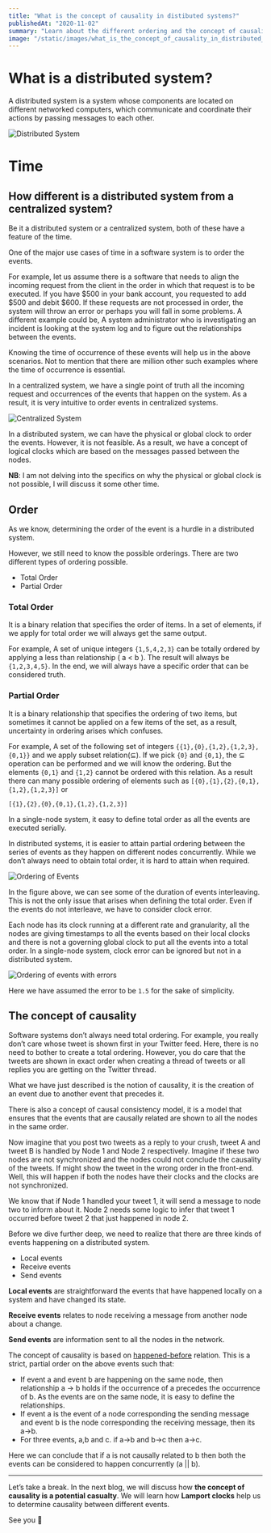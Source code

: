 ```yaml
---
title: "What is the concept of causality in distibuted systems?"
publishedAt: "2020-11-02"
summary: "Learn about the different ordering and the concept of causality in distributed systems."
image: "/static/images/what_is_the_concept_of_causality_in_distributed_system/DistributedSystem.png"
---
```


# What is a distributed system?

A distributed system is a system whose components are located on different networked computers, which communicate and coordinate their actions by passing messages to each other.

![Distributed System](/static/images/what_is_the_concept_of_causality_in_distributed_system/DistributedSystem.png)

# Time

## How different is a distributed system from a centralized system?

Be it a distributed system or a centralized system, both of these have a feature of the time.

One of the major use cases of time in a software system is to order the events.

For example, let us assume there is a software that needs to align the incoming request from the client in the order in which that request is to be executed. If you have $500 in your bank account, you requested to add $500 and debit \$600. If these requests are not processed in order, the system will throw an error or perhaps you will fall in some problems. A different example could be, A system administrator who is investigating an incident is looking at the system log and to figure out the relationships between the events.

Knowing the time of occurrence of these events will help us in the above scenarios. Not to mention that there are million other such examples where the time of occurrence is essential.

In a centralized system, we have a single point of truth all the incoming request and occurrences of the events that happen on the system. As a result, it is very intuitive to order events in centralized systems.

![Centralized System](/static/images/what_is_the_concept_of_causality_in_distributed_system/CentralizedSystem.png)

In a distributed system, we can have the physical or global clock to order the events. However, it is not feasible. As a result, we have a concept of logical clocks which are based on the messages passed between the nodes.

**NB**: I am not delving into the specifics on why the physical or global clock is not possible, I will discuss it some other time.

## Order

As we know, determining the order of the event is a hurdle in a distributed system.

However, we still need to know the possible orderings. There are two different types of ordering possible.

- Total Order
- Partial Order

### Total Order

It is a binary relation that specifies the order of items. In a set of elements, if we apply for total order we will always get the same output.

For example, A set of unique integers `{1,5,4,2,3}` can be totally ordered by applying a less than relationship ( a < b ). The result will always be `{1,2,3,4,5}`. In the end, we will always have a specific order that can be considered truth.

### Partial Order

It is a binary relationship that specifies the ordering of two items, but sometimes it cannot be applied on a few items of the set, as a result, uncertainty in ordering arises which confuses.

For example, A set of the following set of integers `{{1},{0},{1,2},{1,2,3},{0,1}}` and we apply subset relation(⊆). If we pick `{0}` and `{0,1}`, the ⊆ operation can be performed and we will know the ordering. But the elements `{0,1}` and `{1,2}` cannot be ordered with this relation. As a result there can many possible ordering of elements such as `[{0},{1},{2},{0,1},{1,2},{1,2,3}]`
or

`[{1},{2},{0},{0,1},{1,2},{1,2,3}]`

In a single-node system, it easy to define total order as all the events are executed serially.

In distributed systems, it is easier to attain partial ordering between the series of events as they happen on different nodes concurrently. While we don’t always need to obtain total order, it is hard to attain when required.

![Ordering of Events](/static/images/what_is_the_concept_of_causality_in_distributed_system/ordering.png)

In the figure above, we can see some of the duration of events interleaving. This is not the only issue that arises when defining the total order. Even if the events do not interleave, we have to consider clock error.

Each node has its clock running at a different rate and granularity, all the nodes are giving timestamps to all the events based on their local clocks and there is not a governing global clock to put all the events into a total order. In a single-node system, clock error can be ignored but not in a distributed system.

![Ordering of events with errors](/static/images/what_is_the_concept_of_causality_in_distributed_system/ordering_with_errors.png)

Here we have assumed the error to be `1.5` for the sake of simplicity.

## The concept of causality

Software systems don’t always need total ordering. For example, you really don’t care whose tweet is shown first in your Twitter feed. Here, there is no need to bother to create a total ordering. However, you do care that the tweets are shown in exact order when creating a thread of tweets or all replies you are getting on the Twitter thread.

What we have just described is the notion of causality, it is the creation of an event due to another event that precedes it.

There is also a concept of causal consistency model, it is a model that ensures that the events that are causally related are shown to all the nodes in the same order.

Now imagine that you post two tweets as a reply to your crush, tweet A and tweet B is handled by Node 1 and Node 2 respectively. Imagine if these two nodes are not synchronized and the nodes could not conclude the causality of the tweets. If might show the tweet in the wrong order in the front-end. Well, this will happen if both the nodes have their clocks and the clocks are not synchronized.

We know that if Node 1 handled your tweet 1, it will send a message to node two to inform about it. Node 2 needs some logic to infer that tweet 1 occurred before tweet 2 that just happened in node 2.

Before we dive further deep, we need to realize that there are three kinds of events happening on a distributed system.

- Local events
- Receive events
- Send events

**Local events** are straightforward the events that have happened locally on a system and have changed its state.

**Receive events** relates to node receiving a message from another node about a change.

**Send events** are information sent to all the nodes in the network.

The concept of causality is based on [happened-before](https://en.wikipedia.org/wiki/Happened-before) relation. This is a strict, partial order on the above events such that:

- If event a and event b are happening on the same node, then relationship a -> b holds if the occurrence of a precedes the occurrence of b. As the events are on the same node, it is easy to define the relationships.
- If event a is the event of a node corresponding the sending message and event b is the node corresponding the receiving message, then its a->b.
- For three events, a,b and c. if a->b and b->c then a->c.

Here we can conclude that if a is not causally related to b then both the events can be considered to happen concurrently (a || b).

---

Let’s take a break. In the next blog, we will discuss how **the concept of causality is a potential casualty**. We will learn how **Lamport clocks** help us to determine causality between different events.

See you 👋
